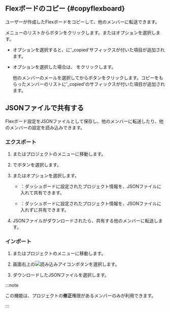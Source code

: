 ## Flexボードのコピー {#copyflexboard}

ユーザーが作成したFlexボードをコピーして、他のメンバーに転送できます。

<Cmdname sid="integratedFlexboard" className="uitext" />メニューの<Cmdname sid="dashboard_list" className="uitext" />リストから<LinkImage img="ico-copy.svg" className="ico" desc="コピーアイコン" />ボタンをクリックします。<Cmdname sid="copy_to_me" className="uitext" />または<Cmdname sid="copy_to_others" className="uitext" />オプションを選択します。

- <Cmdname sid="copy_to_me" className="uitext" />オプションを選択すると、<Cmdname sid="dashboard_list" className="uitext" />に'_copied'サフィックスが付いた項目が追加されます。

- <Cmdname sid="copy_to_others" className="uitext" />オプションを選択した場合は、<LinkImage img="ico-add.svg" className="ico" /> <Cmdname sid="account" className="uitext" />をクリックします。

  <ImgLang img='flexboard-copy2others.png' desc='他のメンバーにコピー' />

  他のメンバーのメールを選択してから<Cmdname sid="copy_dashboard" className="uitext" />ボタンをクリックします。コピーをもらったメンバーの<Cmdname sid="dashboard_list" className="uitext" />リストに'_copied'のサフィックスが付いた項目が追加されます。

## JSONファイルで共有する

Flexボード設定をJSONファイルとして保存し、他のメンバーに転送したり、他のメンバーの設定を読み込みできます。

### エクスポート

1. <Cmdname sid="integratedFlexboard" className="uitext" />またはプロジェクトの<Cmdname sid="flexboard" className="uitext" />メニューに移動します。

2. <Cmdname sid="dashboard_list" className="uitext" />で<LinkImage img="ico-export.svg" desc="내보내기 아이콘" className="ico" />ボタンを選択します。

3. <Cmdname sid="BTN07940" className="uitext" />または<Cmdname sid="BTN07941" className="uitext" />オプションを選択します。

   - <Cmdname sid="BTN07940" className="uitext" />：ダッシュボードに設定されたプロジェクト情報を、JSONファイルに入れて共有できます。

   - <Cmdname sid="BTN07941" className="uitext" />：ダッシュボードに設定されたプロジェクト情報を、JSONファイルに入れずに共有できます。

4. JSONファイルがダウンロードされたら、共有する他のメンバーに転送します。

### インポート

1. <Cmdname sid="integratedFlexboard" className="uitext" />またはプロジェクトの<Cmdname sid="flexboard" className="uitext" />メニューに移動します。

2. 画面右上の![読み込みアイコン](/img/ico-import.svg)<Cmdname sid="import" className="uitext" />ボタンを選択します。

3. ダウンロードしたJSONファイルを選択します。

:::note

この機能は、プロジェクトの**修正**権限があるメンバーのみが利用できます。

:::
